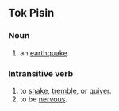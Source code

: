 ==Tok Pisin==
===Noun===

# an [[earthquake]].

===Intransitive verb===

#to [[shake]], [[tremble]], or [[quiver]].
#to be [[nervous]].